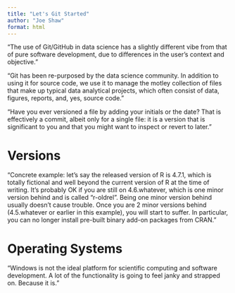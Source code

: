```yaml
---
title: "Let's Git Started"
author: "Joe Shaw"
format: html
---
```


"The use of Git/GitHub in data science has a slightly different vibe from that of pure software development, due to differences in the user’s context and objective."

"Git has been re-purposed by the data science community. In addition to using it for source code, we use it to manage the motley collection of files that make up typical data analytical projects, which often consist of data, figures, reports, and, yes, source code."

"Have you ever versioned a file by adding your initials or the date? That is effectively a commit, albeit only for a single file: it is a version that is significant to you and that you might want to inspect or revert to later."

# Versions

"Concrete example: let’s say the released version of R is 4.7.1, which is totally fictional and well beyond the current version of R at the time of writing. It’s probably OK if you are still on 4.6.whatever, which is one minor version behind and is called “r-oldrel”. Being one minor version behind usually doesn’t cause trouble. Once you are 2 minor versions behind (4.5.whatever or earlier in this example), you will start to suffer. In particular, you can no longer install pre-built binary add-on packages from CRAN."

# Operating Systems

"Windows is not the ideal platform for scientific computing and software development. A lot of the functionality is going to feel janky and strapped on. Because it is."





